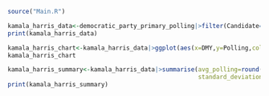 ```r
source("Main.R")
```

```r
kamala_harris_data<-democratic_party_primary_polling|>filter(Candidate=="Kamala Harris")|>mutate(Poll_Boundary=ifelse(State=="NULL","Nationwide",State))
print(kamala_harris_data)
```

```r
kamala_harris_chart<-kamala_harris_data|>ggplot(aes(x=DMY,y=Polling,color=Poll_Boundary)) + geom_point(alpha=0.6) + theme_gray(base_size=14)+geom_line() +scale_x_date(date_breaks="3 months") + labs(title="Kamala Harris",x="Date",Y="Polling (%)")
kamala_harris_chart 
```

```r
kamala_harris_summary<-kamala_harris_data|>summarise(avg_polling=round(mean(Polling),digits=2),weighted_avg_polling=round(sum(Polling * Sample_Size/(sum(Sample_Size,na.rm=TRUE)),na.rm=TRUE),digits=2),
                                                     standard_deviation=round(sd(Polling),digits=2),maximum_polling=max(Polling),minimum_polling=min(Polling),median_polling=median(Polling))
print(kamala_harris_summary)
```


